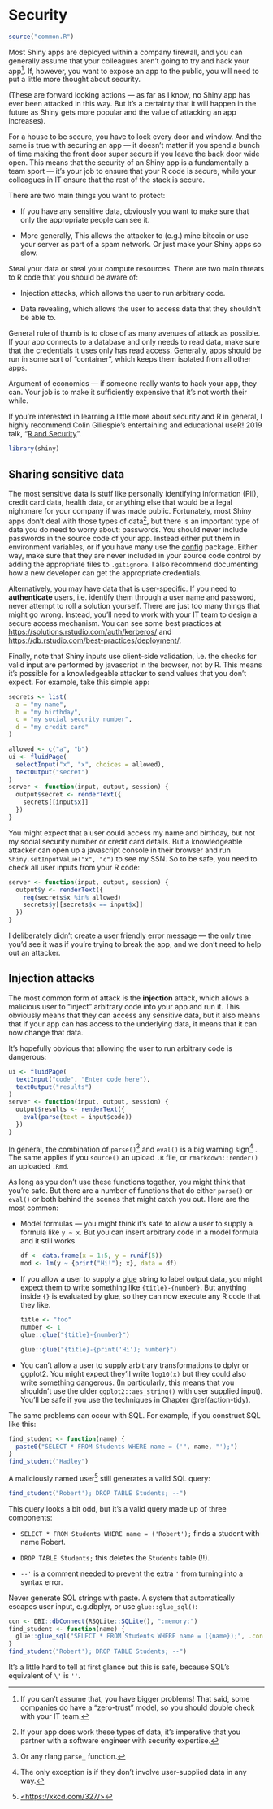 # Security {#scaling-security}

```r
source("common.R")
```

Most Shiny apps are deployed within a company firewall, and you can generally assume that your colleagues aren't going to try and hack your app[^scaling-safety-1].
If, however, you want to expose an app to the public, you will need to put a little more thought about security.

[^scaling-safety-1]: If you can't assume that, you have bigger problems!
    That said, some companies do have a "zero-trust" model, so you should double check with your IT team.

(These are forward looking actions --- as far as I know, no Shiny app has ever been attacked in this way. But it's a certainty that it will happen in the future as Shiny gets more popular and the value of attacking an app increases).

For a house to be secure, you have to lock every door and window.
And the same is true with securing an app --- it doesn't matter if you spend a bunch of time making the front door super secure if you leave the back door wide open.
This means that the security of an Shiny app is a fundamentally a team sport --- it's your job to ensure that your R code is secure, while your colleagues in IT ensure that the rest of the stack is secure.

There are two main things you want to protect:

-   If you have any sensitive data, obviously you want to make sure that only the appropriate people can see it.

-   More generally, This allows the attacker to (e.g.) mine bitcoin or use your server as part of a spam network.
    Or just make your Shiny apps so slow.

Steal your data or steal your compute resources.
There are two main threats to R code that you should be aware of:

-   Injection attacks, which allows the user to run arbitrary code.

-   Data revealing, which allows the user to access data that they shouldn't be able to.

General rule of thumb is to close of as many avenues of attack as possible.
If your app connects to a database and only needs to read data, make sure that the credentials it uses only has read access.
Generally, apps should be run in some sort of "container", which keeps them isolated from all other apps.

Argument of economics --- if someone really wants to hack your app, they can.
Your job is to make it sufficiently expensive that it's not worth their while.

If you're interested in learning a little more about security and R in general, I highly recommend Colin Gillespie's entertaining and educational useR!
2019 talk, "[R and Security](https://www.youtube.com/watch?v=5odJxZj9LE4)".

```r
library(shiny)
```

## Sharing sensitive data

The most sensitive data is stuff like personally identifying information (PII), credit card data, health data, or anything else that would be a legal nightmare for your company if was made public.
Fortunately, most Shiny apps don't deal with those types of data[^scaling-safety-2], but there is an important type of data you do need to worry about: passwords.
You should never include passwords in the source code of your app.
Instead either put them in environment variables, or if you have many use the [config](https://github.com/rstudio/config) package.
Either way, make sure that they are never included in your source code control by adding the appropriate files to `.gitignore`. I also recommend documenting how a new developer can get the appropriate credentials.

[^scaling-safety-2]: If your app does work these types of data, it's imperative that you partner with a software engineer with security expertise.

Alternatively, you may have data that is user-specific.
If you need to **authenticate** users, i.e. identify them through a user name and password, never attempt to roll a solution yourself.
There are just too many things that might go wrong.
Instead, you'll need to work with your IT team to design a secure access mechanism.
You can see some best practices at <https://solutions.rstudio.com/auth/kerberos/> and <https://db.rstudio.com/best-practices/deployment/>.

Finally, note that Shiny inputs use client-side validation, i.e. the checks for valid input are performed by javascript in the browser, not by R.
This means it's possible for a knowledgeable attacker to send values that you don't expect.
For example, take this simple app:

```r
secrets <- list(
  a = "my name",
  b = "my birthday",
  c = "my social security number", 
  d = "my credit card"
)

allowed <- c("a", "b")
ui <- fluidPage(
  selectInput("x", "x", choices = allowed),
  textOutput("secret")
)
server <- function(input, output, session) {
  output$secret <- renderText({
    secrets[[input$x]]
  })
}
```

You might expect that a user could access my name and birthday, but not my social security number or credit card details.
But a knowledgeable attacker can open up a javascript console in their browser and run `Shiny.setInputValue("x", "c")` to see my SSN.
So to be safe, you need to check all user inputs from your R code:

```r
server <- function(input, output, session) {
  output$y <- renderText({
    req(secrets$x %in% allowed)
    secrets$y[[secrets$x == input$x]]
  })
}
```

I deliberately didn't create a user friendly error message --- the only time you'd see it was if you're trying to break the app, and we don't need to help out an attacker.

## Injection attacks

The most common form of attack is the **injection** attack, which allows a malicious user to "inject" arbitrary code into your app and run it.
This obviously means that they can access any sensitive data, but it also means that if your app can has access to the underlying data, it means that it can now change that data.

It's hopefully obvious that allowing the user to run arbitrary code is dangerous:

```r
ui <- fluidPage(
  textInput("code", "Enter code here"),
  textOutput("results")
)
server <- function(input, output, session) {
  output$results <- renderText({
    eval(parse(text = input$code))
  })
}
```

In general, the combination of `parse()`[^scaling-safety-3] and `eval()` is a big warning sign[^scaling-safety-4]
. The same applies if you `source()` an upload `.R` file, or `rmarkdown::render()` an uploaded `.Rmd`.

[^scaling-safety-3]: Or any rlang `parse_` function.

[^scaling-safety-4]: The only exception is if they don't involve user-supplied data in any way.

As long as you don't use these functions together, you might think that you're safe.
But there are a number of functions that do either `parse()` or `eval()` or both behind the scenes that might catch you out.
Here are the most common:

-   Model formulas --- you might think it's safe to allow a user to supply a formula like `y ~ x`.
    But you can insert arbitrary code in a model formula and it still works

    ```r
    df <- data.frame(x = 1:5, y = runif(5))
    mod <- lm(y ~ {print("Hi!"); x}, data = df)
    ```

-   If you allow a user to supply a [glue](http://glue.tidyverse.org/) string to label output data, you might expect them to write something like `{title}-{number}`.
    But anything inside `{}` is evaluated by glue, so they can now execute any R code that they like.

    ```r
    title <- "foo"
    number <- 1
    glue::glue("{title}-{number}")

    glue::glue("{title}-{print('Hi'); number}")
    ```

-   You can't allow a user to supply arbitrary transformations to dplyr or ggplot2.
    You might expect they'll write `log10(x)` but they could also write something dangerous.
    (In particularly, this means that you shouldn't use the older `ggplot2::aes_string()` with user supplied input).
    You'll be safe if you use the techniques in Chapter \@ref(action-tidy).

The same problems can occur with SQL.
For example, if you construct SQL like this:

```r
find_student <- function(name) {
  paste0("SELECT * FROM Students WHERE name = ('", name, "');")
}
find_student("Hadley")
```

A maliciously named user[^scaling-safety-5] still generates a valid SQL query:

[^scaling-safety-5]: [<https://xkcd.com/327/>](https://xkcd.com/327/){.uri}

```r
find_student("Robert'); DROP TABLE Students; --")
```

This query looks a bit odd, but it's a valid query made up of three components:

-   `SELECT * FROM Students WHERE name = ('Robert');` finds a student with name Robert.

-   `DROP TABLE Students;` this deletes the `Students` table (!!).

-   `--'` is a comment needed to prevent the extra `'` from turning into a syntax error.

Never generate SQL strings with paste.
A system that automatically escapes user input, e.g.dbplyr, or use `glue::glue_sql()`:

```r
con <- DBI::dbConnect(RSQLite::SQLite(), ":memory:")
find_student <- function(name) {
  glue::glue_sql("SELECT * FROM Students WHERE name = ({name});", .con = con)
}
find_student("Robert'); DROP TABLE Students; --")
```

It's a little hard to tell at first glance but this is safe, because SQL's equivalent of `\'` is `''`.
